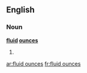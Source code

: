 ==English==

===Noun===
'''[[fluid]] [[ounces]]'''

# {{plural of|fluid ounce}}

[[ar:fluid ounces]]
[[fr:fluid ounces]]